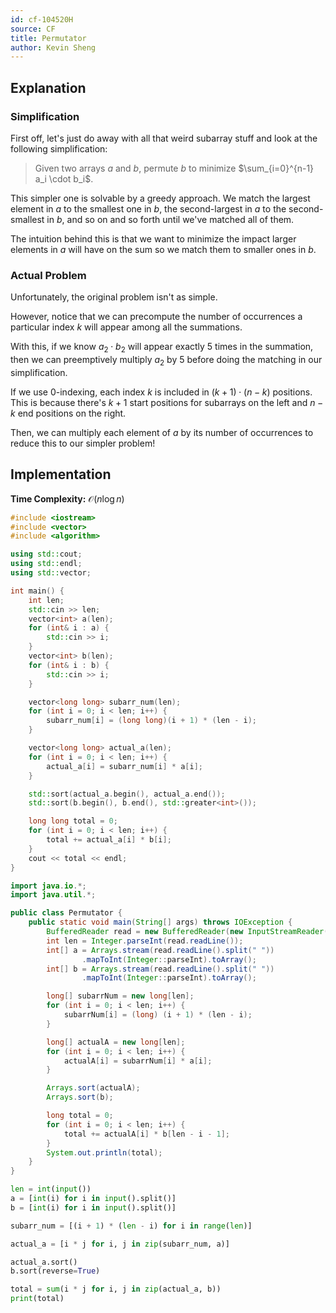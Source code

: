 ```yaml
---
id: cf-104520H
source: CF
title: Permutator
author: Kevin Sheng
---
```


## Explanation

### Simplification

First off, let's just do away with all that weird subarray stuff and look
at the following simplification:

> Given two arrays $a$ and $b$, permute $b$ to minimize $\sum_{i=0}^{n-1} a_i \cdot b_i$.

This simpler one is solvable by a greedy approach.
We match the largest element in $a$ to the smallest one in $b$,
the second-largest in $a$ to the second-smallest in $b$, and so on and so forth
until we've matched all of them.

The intuition behind this is that we want to minimize the impact larger elements in $a$
will have on the sum so we match them to smaller ones in $b$.

### Actual Problem

Unfortunately, the original problem isn't as simple.

However, notice that we can precompute the number of occurrences
a particular index $k$ will appear among all the summations.

With this, if we know $a_2 \cdot b_2$ will appear exactly $5$ times in the summation,
then we can preemptively multiply $a_2$ by $5$ before doing the matching in our simplification.

If we use 0-indexing, each index $k$ is included in $(k + 1) \cdot (n - k)$ positions.
This is because there's $k+1$ start positions for subarrays on the left
and $n-k$ end positions on the right.

Then, we can multiply each element of $a$ by its number of occurrences
to reduce this to our simpler problem!

## Implementation

**Time Complexity:** $\mathcal{O}(n \log n)$

<LanguageSection>
<CPPSection>

```cpp
#include <iostream>
#include <vector>
#include <algorithm>

using std::cout;
using std::endl;
using std::vector;

int main() {
	int len;
	std::cin >> len;
	vector<int> a(len);
	for (int& i : a) {
		std::cin >> i;
	}
	vector<int> b(len);
	for (int& i : b) {
		std::cin >> i;
	}

	vector<long long> subarr_num(len);
	for (int i = 0; i < len; i++) {
		subarr_num[i] = (long long)(i + 1) * (len - i);
	}

	vector<long long> actual_a(len);
	for (int i = 0; i < len; i++) {
		actual_a[i] = subarr_num[i] * a[i];
	}

	std::sort(actual_a.begin(), actual_a.end());
	std::sort(b.begin(), b.end(), std::greater<int>());

	long long total = 0;
	for (int i = 0; i < len; i++) {
		total += actual_a[i] * b[i];
	}
	cout << total << endl;
}
```

</CPPSection>
<JavaSection>

```java
import java.io.*;
import java.util.*;

public class Permutator {
	public static void main(String[] args) throws IOException {
		BufferedReader read = new BufferedReader(new InputStreamReader(System.in));
		int len = Integer.parseInt(read.readLine());
		int[] a = Arrays.stream(read.readLine().split(" "))
				.mapToInt(Integer::parseInt).toArray();
		int[] b = Arrays.stream(read.readLine().split(" "))
				.mapToInt(Integer::parseInt).toArray();

		long[] subarrNum = new long[len];
		for (int i = 0; i < len; i++) {
			subarrNum[i] = (long) (i + 1) * (len - i);
		}

		long[] actualA = new long[len];
		for (int i = 0; i < len; i++) {
			actualA[i] = subarrNum[i] * a[i];
		}

		Arrays.sort(actualA);
		Arrays.sort(b);

		long total = 0;
		for (int i = 0; i < len; i++) {
			total += actualA[i] * b[len - i - 1];
		}
		System.out.println(total);
	}
}
```

</JavaSection>
<PySection>

```py
len = int(input())
a = [int(i) for i in input().split()]
b = [int(i) for i in input().split()]

subarr_num = [(i + 1) * (len - i) for i in range(len)]

actual_a = [i * j for i, j in zip(subarr_num, a)]

actual_a.sort()
b.sort(reverse=True)

total = sum(i * j for i, j in zip(actual_a, b))
print(total)
```

</PySection>
</LanguageSection>

